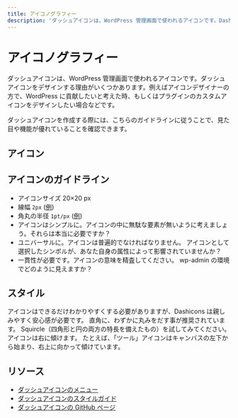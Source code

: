 ```yaml
---
title: アイコノグラフィー
description: 'ダッシュアイコンは、WordPress 管理画面で使われるアイコンです。Dashicons をデザインする理由がいくつかあります。例えばアイコンデザイナーの方で、WordPress に貢献したいと考えた時、もしくはプラグインのカスタムアイコンをデザインしたい場合などです。'
---
```



# アイコノグラフィー

ダッシュアイコンは、WordPress 管理画面で使われるアイコンです。ダッシュアイコンをデザインする理由がいくつかあります。例えばアイコンデザイナーの方で、WordPress に貢献したいと考えた時、もしくはプラグインのカスタムアイコンをデザインしたい場合などです。

ダッシュアイコンを作成する際には、こちらのガイドラインに従うことで、見た目や機能が優れていることを確認できます。

## アイコン

<IconGrid />
<IconInfo />

<TopLink />

<Break />

## アイコンのガイドライン

-   アイコンサイズ 20×20 px
-   線幅 `2px` ([例](https://cloudup.com/cYgij8rwfXS))
-   角丸の半径 `1pt/px` ([例](https://cloudup.com/c4Hh9J3lbbz))
-   アイコンはシンプルに。アイコンの中に無駄な要素が無いように考えましょう。それらは本当に必要ですか？
-   ユニバーサルに。アイコンは普遍的でなければなりません。 アイコンとして選択したシンボルが、あなた自身の属性によって影響されていませんか？
-   一貫性が必要です。アイコンの意味を精査してください。 wp-admin の環境でどのように見えますか？

## スタイル

アイコンはできるだけわかりやすくする必要がありますが、Dashicons は親しみやすく安心感が必要です。 直角に、わずかに丸みをだす事が推奨されています。
Squircle（四角形と円の両方の特長を備えたもの）を試してみてください。
アイコンは右に傾けます。 たとえば、「ツール」アイコンはキャンバスの左下から始まり、右上に向かって傾けています。

## リソース

-   [ダッシュアイコンのメニュー](https://developer.wordpress.org/resource/dashicons/#welcome-comments)
-   [ダッシュアイコンのスタイルガイド](https://make.wordpress.org/design/dashicons-style-guide/)
-   [ダッシュアイコンの GitHub ページ](https://github.com/wordpress/dashicons)
